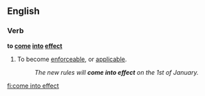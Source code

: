 ==English==

===Verb===
'''to [[come]] [[into]] [[effect]]'''

# To become [[enforceable]], or [[applicable]].
#:''The new rules will '''come into effect''' on the 1st of January.''

[[fi:come into effect]]